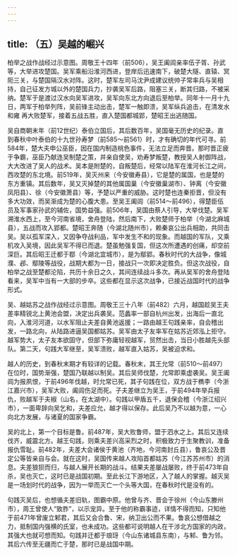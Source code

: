 ```yaml
---
---
---
```

title: （五）吴越的崛兴
---



柏举之战作战经过示意图。周敬王十四年（前506），吴王阖闾亲率伍子胥、孙武等，大举进攻楚国。吴军乘船沿淮河西进，登岸后迅速南下，破楚大隧、直辕、冥阨三关，与楚国隔汉水对阵。这时，楚军左司马沈尹成建议统帅子常率兵与吴相持，自己征发方城以外的楚国兵力，抄袭吴军后路，阻塞三关，断其归路，不被采纳。楚军于是渡过汉水向吴军进攻，吴军向东北方向退后至柏举。同年十一月十九日，两军于柏举列阵，吴前锋主动出击，楚军一触即溃，吴军纵兵追击，在清发水和雍 再大败楚军，接着五战五胜，直入楚国都城郢，楚昭王出逃随国。

吴自商朝末年（前12世纪）泰伯立国后，其后数百年，吴国毫无历史的纪录。直到春秋中叶泰伯的十九世孙寿梦（前585～前561）时，才有确切的年代可寻。前584年，楚大夫申公巫臣，因在国内制造桃色事件，无法立足而奔晋。那时晋正疲于争霸，巫臣乃献连吴制楚之策，并亲自使吴，劝寿梦叛楚，教授吴人射御阵战，大大改进了吴人的战术。吴本是附楚的，自叛楚后，经常以陆军在淮河长江之间，西攻楚的东北境。前519年，吴灭州来（今安徽寿县），它是楚的属国，也是楚的东方重镇。其后数年，吴又灭掉楚的其他属国巢（今安徽巢湖市）、钟离（今安徽凤阳县）、徐（今安徽萧县）等，予楚以严重的威胁。这时楚也连秦拒晋，但没有多大功效，而吴渐成为楚的心腹大患。至吴王阖闾（前514～前496），得楚臣伍员及军事家孙武的辅佐，国势益强。前506年，吴国由蔡人引导，大举伐楚。吴军溯淮水西上，至今河南省境，舍舟登陆，然后南下，大败楚师于柏举（今湖北麻城县），五战而攻入郢都。楚昭王奔随（今湖北随州市），赖秦哀公出兵相助，共同击吴。吴以孤军深入，又因争夺战利品，军中发生不和的现象。而越国的军队，又乘机攻入吴境，因此吴军不得已而退。楚虽勉强复国，但这次所遭遇的创痛，却空前深巨。其后昭王迁都于鄀（今湖北宜城市），是为鄢郢。春秋时代的大战争，像城濮、邲、鄢陵等战役，战期大都为一日，接战只一次即决定胜负。但这次战役，自柏举之战至楚都沦陷，共历十余日之久，其间连续战斗多次。再从吴军的舍舟登陆看来，吴军中当有一大部的步卒。这些都在显示这次战争，已接近战国时代的战争形式。

吴、越姑苏之战作战经过示意图。周敬王三十八年（前482）六月，越国趁吴王夫差率精锐北上黄池会盟，决定出兵袭吴。范蠡率一部自杭州出发，出海后一直北向，入淮河河道，以水军阻止夫差自黄池返援；一路由越王句践亲率，自会稽出发，一路北向，从陆路进逼吴国都姑苏。吴军由太子友率军在姑苏近郊泓上拒守。越军势大，太子友本欲固守，但部下弥庸轻视越军，贸然出击，当日小胜越先头部队。第二天，句践大军继至，吴军溃败，越军直入姑苏，吴被迫求和。

越人的历史，到春秋末期才有较详的记载。春秋末，其王允常（前510～前497）在位时，国势渐强，楚国乃联越以制吴。其后吴师伐楚，允常即乘虚袭吴。吴王阖闾为报夙恨，于前496年伐越，时允常已死，其子句践在位，双方战于檇李（今浙江嘉兴市），吴军大败，阖闾伤足而死。子夫差继立为吴王，于前494年举兵报仇，败越军于夫椒（山名，在太湖中）。句践以甲盾五千，退保会稽（今浙江绍兴市），一面卑辞向吴乞和，夫差应允，越才得以保存。此后吴乃不以越为意，一心向北方发展，与诸夏的国家争霸。

吴的北上，第一个目标是鲁。前487年，吴大败鲁师，盟于泗水之上。其后又连续伐齐，威震北方。越王句践，则乘夫差兴高采烈之时，积极致力于生聚教训，准备报仇雪耻。前482年，夫差大会诸侯于黄池（齐地，今河南封丘县），鲁哀公及晋定公等皆亲自与会。就在这时，吴国传来越人攻陷首都姑苏（今江苏苏州市）的消息。夫差狼狈而归，与越人展开长期的战斗。结果夫差屡战屡败，终于前473年自杀，吴也灭亡，这时已是战国初期。至此长江下游地区，入了越人的掌握。越灭吴是一场划时代的战争，因为一举而灭亡一个头等大国，在春秋时代是没有的。

句践灭吴后，也想循夫差旧轨，图霸中原。他曾与齐、晋会于徐州（今山东滕州市），周王曾使人“致胙”，以示宠异。至于他的称霸事迹，详情不得而知，只知他于前471年曾废立邾君，其后又会合鲁、宋，纳卫出公而不果。鲁哀公想借越之力，抵制国内强横的氏室，也未成功。这些都可说明越人在干涉北方国家的内政，其强大也就可想而知。句践并迁都于琅玡（今山东诸城县东南），与邾、鲁为邻。其后六传至无疆而亡于楚，那时已是战国中期。